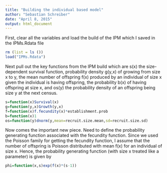 ```yaml
---
title: "Building the individual based model"
author: "Sebastian Schreiber"
date: "April 8, 2015"
output: html_document
---
```

First, clear all the variables and load the build of the IPM which I saved in the IPMs.Rdata file

```r
rm (list = ls ())
load("IPMs.Rdata")
```

Next pull out the key functions from the IPM build which are 
s(x) the size-dependent survival function, probability density g(y,x) of growing from size x to y, the mean number of offspring f(x) produced by an individual of size x given the individual is having offspring, the probability b(x) of having offspring at size x, and os(y) the probability density of an offspring being size y at the next census. 

```r
s=function(x)Survival(x)
g=function(y,x)Growth(y,x)
f=function(x)f.fecundity(x)*establishment.prob
b=function(x)1
os=function(y)dnorm(y,mean=recruit.size.mean,sd=recruit.size.sd)
```
Now comes the important new piece. Need to define the probability generating function associated with the fecundity function. Since we used the Poisson family for getting the fecundity function, I assume that the number of offspring is Poisson distributed with mean f(x) for an individual of size x. Hence, the probability generating function (with size x treated like a parameter) is given by  

```r
phi=function(x,s)exp(f(x)*(s-1))
```


